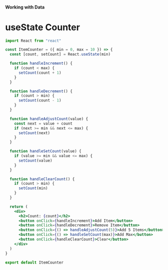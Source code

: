 #### Working with Data

# useState Counter

```jsx
import React from "react"

const ItemCounter = ({ min = 0, max = 10 }) => {
  const [count, setCount] = React.useState(min)

  function handleIncrement() {
    if (count < max) {
      setCount(count + 1)
    }
  }

  function handleDecrement() {
    if (count > min) {
      setCount(count - 1)
    }
  }

  function handleAdjustCount(value) {
    const next = value + count
    if (next >= min && next <= max) {
      setCount(next)
    }
  }

  function handleSetCount(value) {
    if (value >= min && value <= max) {
      setCount(value)
    }
  }

  function handleClearCount() {
    if (count > min) {
      setCount(min)
    }
  }

  return (
    <div>
      <h2>Count: {count}</h2>
      <button onClick={handleIncrement}>Add Item</button>
      <button onClick={handleDecrement}>Remove Item</button>
      <button onClick={() => handleAdjustCount(5)}>Add 5 Items</button>
      <button onClick={() => handleSetCount(max)}>Add Max</button>
      <button onClick={handleClearCount}>Clear</button>
    </div>
  )
}

export default ItemCounter
```
